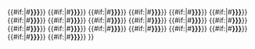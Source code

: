 {{Sister
|project = news
|text = {{#if:{{{1|}}}|[[维基新闻]]相关報導：|[[n:|维基新闻]]相关報導：}}
{{#if:{{{1|}}}|#'''[[:n:{{{1}}}|{{{d1|{{{1}}}}}}]]'''}}<!--
-->{{#if:{{{2|}}}|#'''[[:n:{{{2}}}|{{{d2|{{{2}}}}}}]]'''}}<!--
-->{{#if:{{{3|}}}|#'''[[:n:{{{3}}}|{{{d3|{{{3}}}}}}]]'''}}<!--
-->{{#if:{{{4|}}}|#'''[[:n:{{{4}}}|{{{d4|{{{4}}}}}}]]'''}}<!--
-->{{#if:{{{5|}}}|#'''[[:n:{{{5}}}|{{{d5|{{{5}}}}}}]]'''}}<!--
-->{{#if:{{{6|}}}|#'''[[:n:{{{6}}}|{{{d6|{{{6}}}}}}]]'''}}<!--
-->{{#if:{{{7|}}}|#'''[[:n:{{{7}}}|{{{d7|{{{7}}}}}}]]'''}}<!--
-->{{#if:{{{8|}}}|#'''[[:n:{{{8}}}|{{{d8|{{{8}}}}}}]]'''}}<!--
-->{{#if:{{{9|}}}|#'''[[:n:{{{9}}}|{{{d9|{{{9}}}}}}]]'''}}<!--
-->{{#if:{{{10|}}}|#'''[[:n:{{{10}}}|{{{d10|{{{10}}}}}}]]'''}}<!--
-->{{#if:{{{11|}}}|#'''[[:n:{{{11}}}|{{{d11|{{{11}}}}}}]]'''}}<!--
-->{{#if:{{{12|}}}|#'''[[:n:{{{12}}}|{{{d12|{{{12}}}}}}]]'''}}<!--
-->{{#if:{{{13|}}}|#'''[[:n:{{{13}}}|{{{d13|{{{13}}}}}}]]'''}}<!--
-->{{#if:{{{14|}}}|#'''[[:n:{{{14}}}|{{{d14|{{{14}}}}}}]]'''}}<!--
-->{{#if:{{{15|}}}|#'''[[:n:{{{15}}}|{{{d15|{{{15}}}}}}]]'''}}<!--
-->{{#if:{{{16|}}}|#'''[[:n:{{{16}}}|{{{d16|{{{16}}}}}}]]'''}}<!--
-->{{#if:{{{17|}}}|#'''[[:n:{{{17}}}|{{{d17|{{{17}}}}}}]]'''}}<!--
-->{{#if:{{{18|}}}|#'''[[:n:{{{18}}}|{{{d18|{{{18}}}}}}]]'''}}<!--
-->{{#if:{{{19|}}}|#'''[[:n:{{{19}}}|{{{d19|{{{19}}}}}}]]'''}}<!--
-->{{#if:{{{20|}}}|#'''[[:n:{{{20}}}|{{{d20|{{{20}}}}}}]]'''}}
}}<noinclude>
{{documentation}}
<!-- PLEASE ADD THIS TEMPLATE'S CATEGORIES AND INTERWIKIS TO THE /doc SUBPAGE, THANKS -->
</noinclude>